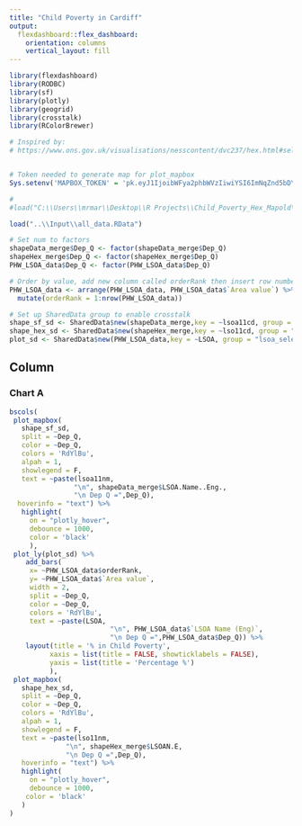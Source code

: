 ```yaml
---
title: "Child Poverty in Cardiff"
output: 
  flexdashboard::flex_dashboard:
    orientation: columns
    vertical_layout: fill
---
```


```r
library(flexdashboard)
library(RODBC)
library(sf)
library(plotly)
library(geogrid)
library(crosstalk)
library(RColorBrewer)

# Inspired by:
# https://www.ons.gov.uk/visualisations/nesscontent/dvc237/hex.html#selected=health


# Token needed to generate map for plot_mapbox
Sys.setenv('MAPBOX_TOKEN' = 'pk.eyJ1IjoibWFya2phbWVzIiwiYSI6ImNqZnd5bDYwOTB2ZmgycWtkaDU2YjVmcHIifQ.ZTnEUDw7gvbawpO1p2m0Sg')

# 
#load("C:\\Users\\mrmar\\Desktop\\R Projects\\Child_Poverty_Hex_Mapold\\Input\\all_data.RData")

load("..\\Input\\all_data.RData")

# Set num to factors
shapeData_merge$Dep_Q <- factor(shapeData_merge$Dep_Q)
shapeHex_merge$Dep_Q <- factor(shapeHex_merge$Dep_Q)
PHW_LSOA_data$Dep_Q <- factor(PHW_LSOA_data$Dep_Q)

# Order by value, add new column called orderRank then insert row number based on order
PHW_LSOA_data <- arrange(PHW_LSOA_data, PHW_LSOA_data$`Area value`) %>% 
  mutate(orderRank = 1:nrow(PHW_LSOA_data))

# Set up SharedData group to enable crosstalk
shape_sf_sd <- SharedData$new(shapeData_merge,key = ~lsoa11cd, group = "lsoa_select")
shape_hex_sd <- SharedData$new(shapeHex_merge,key = ~lso11cd, group = "lsoa_select")
plot_sd <- SharedData$new(PHW_LSOA_data,key = ~LSOA, group = "lsoa_select")

```

Column {data-width=900}
-----------------------------------------------------------------------

### Chart A

```r

bscols(
 plot_mapbox(
   shape_sf_sd,
   split = ~Dep_Q,
   color = ~Dep_Q,
   colors = 'RdYlBu',
   alpah = 1,
   showlegend = F,
   text = ~paste(lsoa11nm,
                "\n", shapeData_merge$LSOA.Name..Eng.,
                "\n Dep Q =",Dep_Q),
  hoverinfo = "text") %>% 
   highlight(
     on = "plotly_hover",
     debounce = 1000,
     color = 'black'
     ),  
 plot_ly(plot_sd) %>%
    add_bars(
     x= ~PHW_LSOA_data$orderRank,
     y= ~PHW_LSOA_data$`Area value`,
     width = 2,
     split = ~Dep_Q,
     color = ~Dep_Q,
     colors = 'RdYlBu',
     text = ~paste(LSOA,
                         "\n", PHW_LSOA_data$`LSOA Name (Eng)`,
                         "\n Dep Q =",PHW_LSOA_data$Dep_Q)) %>%
    layout(title = '% in Child Poverty',
          xaxis = list(title = FALSE, showticklabels = FALSE),
          yaxis = list(title = 'Percentage %')
          ),
 plot_mapbox(
   shape_hex_sd,
   split = ~Dep_Q,
   color = ~Dep_Q,
   colors = 'RdYlBu',
   alpah = 1,
   showlegend = F,
   text = ~paste(lso11nm,
              "\n", shapeHex_merge$LSOAN.E,
              "\n Dep Q =",Dep_Q),
   hoverinfo = "text") %>%
   highlight(
     on = "plotly_hover",
     debounce = 1000,
    color = 'black'
   )
)

```




